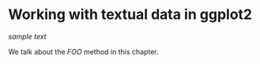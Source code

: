 # Working with textual data in ggplot2 {#text-data-visualizations}

*sample text*

We talk about the _FOO_ method\index{FOO} in this chapter.

